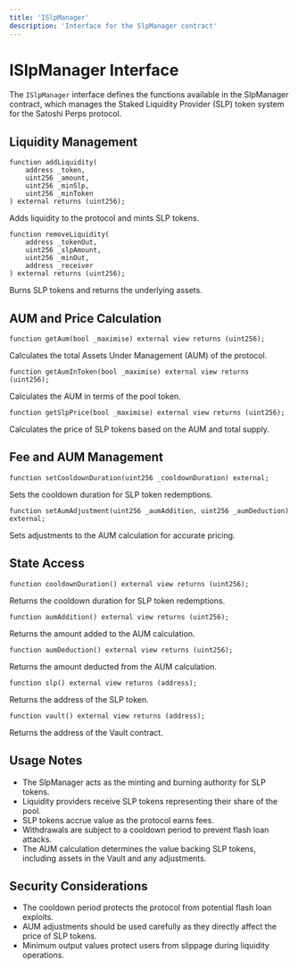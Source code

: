 ```yaml
---
title: 'ISlpManager'
description: 'Interface for the SlpManager contract'
---
```


# ISlpManager Interface

The `ISlpManager` interface defines the functions available in the SlpManager contract, which manages the Staked Liquidity Provider (SLP) token system for the Satoshi Perps protocol.

## Liquidity Management

```solidity
function addLiquidity(
    address _token,
    uint256 _amount,
    uint256 _minSlp,
    uint256 _minToken
) external returns (uint256);
```
Adds liquidity to the protocol and mints SLP tokens.

```solidity
function removeLiquidity(
    address _tokenOut,
    uint256 _slpAmount,
    uint256 _minOut,
    address _receiver
) external returns (uint256);
```
Burns SLP tokens and returns the underlying assets.

## AUM and Price Calculation

```solidity
function getAum(bool _maximise) external view returns (uint256);
```
Calculates the total Assets Under Management (AUM) of the protocol.

```solidity
function getAumInToken(bool _maximise) external view returns (uint256);
```
Calculates the AUM in terms of the pool token.

```solidity
function getSlpPrice(bool _maximise) external view returns (uint256);
```
Calculates the price of SLP tokens based on the AUM and total supply.

## Fee and AUM Management

```solidity
function setCooldownDuration(uint256 _cooldownDuration) external;
```
Sets the cooldown duration for SLP token redemptions.

```solidity
function setAumAdjustment(uint256 _aumAddition, uint256 _aumDeduction) external;
```
Sets adjustments to the AUM calculation for accurate pricing.

## State Access

```solidity
function cooldownDuration() external view returns (uint256);
```
Returns the cooldown duration for SLP token redemptions.

```solidity
function aumAddition() external view returns (uint256);
```
Returns the amount added to the AUM calculation.

```solidity
function aumDeduction() external view returns (uint256);
```
Returns the amount deducted from the AUM calculation.

```solidity
function slp() external view returns (address);
```
Returns the address of the SLP token.

```solidity
function vault() external view returns (address);
```
Returns the address of the Vault contract.

## Usage Notes

- The SlpManager acts as the minting and burning authority for SLP tokens.
- Liquidity providers receive SLP tokens representing their share of the pool.
- SLP tokens accrue value as the protocol earns fees.
- Withdrawals are subject to a cooldown period to prevent flash loan attacks.
- The AUM calculation determines the value backing SLP tokens, including assets in the Vault and any adjustments.

## Security Considerations

- The cooldown period protects the protocol from potential flash loan exploits.
- AUM adjustments should be used carefully as they directly affect the price of SLP tokens.
- Minimum output values protect users from slippage during liquidity operations.